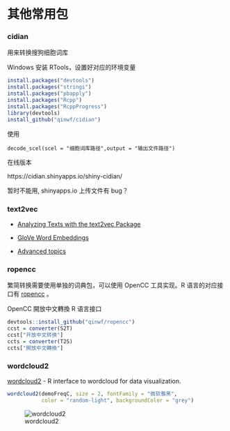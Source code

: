 # 其他常用包

### cidian

用来转换搜狗细胞词库

Windows 安装 RTools，设置好对应的环境变量

```r
install.packages("devtools")
install.packages("stringi")
install.packages("pbapply")
install.packages("Rcpp")
install.packages("RcppProgress")
library(devtools)
install_github("qinwf/cidian")
```

使用

```
decode_scel(scel = "细胞词库路径",output = "输出文件路径")
```

在线版本 

https://cidian.shinyapps.io/shiny-cidian/

暂时不能用, shinyapps.io 上传文件有 bug？


### text2vec

+ [Analyzing Texts with the text2vec Package](https://cran.r-project.org/web/packages/text2vec/vignettes/text-vectorization.html)

+ [GloVe Word Embeddings](https://cran.r-project.org/web/packages/text2vec/vignettes/glove.html)

+ [Advanced topics](https://cran.r-project.org/web/packages/text2vec/vignettes/files-multicore.html)

### ropencc

繁简转换需要使用单独的词典包，可以使用 OpenCC 工具实现。R 语言的对应接口有 [ropencc](https://github.com/qinwf/ropencc) 。

OpenCC 開放中文轉換 R 语言接口

```r
devtools::install_github("qinwf/ropencc")
ccst = converter(S2T)
ccst["开放中文转换"]
ccts = converter(T2S)
ccts["開放中文轉換"]
```

### wordcloud2

[wordcloud2](https://github.com/lchiffon/wordcloud2) - R interface to wordcloud for data visualization.

```r
wordcloud2(demoFreqC, size = 2, fontFamily = "微软雅黑",
           color = "random-light", backgroundColor = "grey")
```

![wordcloud2](https://raw.githubusercontent.com/Lchiffon/wordcloud2/6767baa82bc4c925d6e8da1701e04afb8261a5a7/examples/img/4.png)
